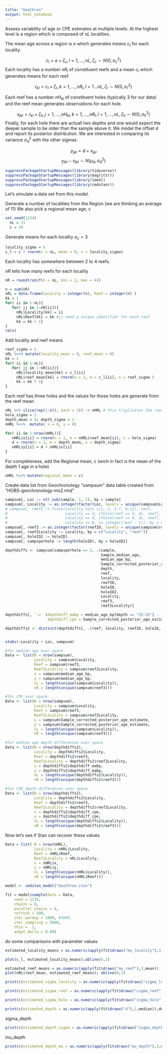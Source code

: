 ```yaml
---
title: "GeoChron"
output: html_notebook
---
```

Assess variability of age or CPE estimates at multiple levels.
At the highest level is a region which is composed of $nL$ localities.

The mean age across a region is $e$ which generates means $c_l$ for each locality.

$$ c_l = e + \zeta_c, l = 1,\ldots, nL, \zeta_c \sim N(0, \sigma_c^2)$$
Each locality has a number $nR_l$ of constituent reefs and a mean $c_l$ which generates means for each reef.

$$r_{kl} = c_l + \zeta_r, k = 1,\ldots, nR_l, l = 1\ldots nL, \zeta_r \sim N(0,\sigma_r^2)$$


Each reef has a number $nH_{kl}$ of constituent holes (typically 3 for our data) and the reef mean generates observations for each hole.

$$ x_{jkl} = r_{kl} + \zeta_h, j = 1,\ldots, nH_{kl}, k = 1,\ldots, nR_l, l = 1,\ldots, nL, \zeta_h \sim N(0,\sigma_h^2)$$
Finally, for each hole there are actuall two depths and one would expect the deeper sample to be older than the sample above it. We model the offset $d$ and report its posterior distribution.
We are interested in comparing its variance $\sigma_d^2$ with the other sigmas. 

$$ y_{jkl} = d + x_{jkl} $$
$$ y_{jkl}-x_{jkl} \sim N(\mu_d, \sigma_d^2)  $$

```r
suppressPackageStartupMessages(library(tidyverse))
suppressPackageStartupMessages(library(magrittr))
suppressPackageStartupMessages(library(lme4))
suppressPackageStartupMessages(library(cmdstanr))
```
 
 Let's simulate a data set from this model.
 
 Generate a number of localities from the Region (we are thinking an average of 11)
 We also pick a regional mean age, c
 
```r
set.seed(1234)
  nL = 11
  c = 30
```

Generate means for each locality
$\sigma_c = 3$
```r
locality_sigma = 5
c_l = c + rnorm(n = nL, mean = 0, s = locality_sigma)
```

Each locality has somewhere between 2 to 4 reefs.

$nR$ tells how many reefs for each locality

```r
nR = round(runif(n = nL, min = 2, max = 4))

```

```r
n = sum(nR)
nRL = data.frame(Locality = integer(n), Reef = integer(n) )
kk = 1
for( ii in 1:nL){
   for( jj in 1:nR[ii]){
     nRL$Locality[kk] = ii
     nRL$Reef[kk] = kk #jj need a unique identifier for each reef
     kk = kk + 1}
}
rm(n)
```
Add locality and reef means
```r
reef_sigma = 2
nRL %<>% mutate(locality_mean = 0, reef_mean = 0)
kk = 1
for( ii in 1:nL){
   for( jj in 1:nR[ii]){
     nRL$locality_mean[kk] = c_l[ii]
     nRL$reef_mean[kk] = rnorm(n = 1, m = c_l[ii], s = reef_sigma )
     kk = kk + 1}
}
```

Each reef has three holes and the values for those holes are generate from the reef mean

```r
nRL %>% slice(rep(1:n(), each = 3)) -> nHRL # this triplicates the rows
hole_sigma = 2
depth_mean = 4; depth_sigma = 1
nHRL %<>%  mutate( x = 0, y = 0)

for( ii in 1:nrow(nHRL)){
   nHRL$x[ii] = rnorm(n = 1, m = nHRL$reef_mean[ii], s = hole_sigma)
   d = rnorm(n = 1, m = depth_mean, s = depth_sigma)
   nHRL$y[ii] = d + nHRL$x[ii] 
}

```

For completeness, add the Regional mean, c (wich in fact is the mean of the depth 1 age in a hole)

```r
nHRL %<>% mutate(regional_mean = c)
```


Create data list from Geochronology "sampsum" data table created from "HOBS-geochronology-ms2.rmd"

```r
sampsum[, Loc := str_sub(sample, 1, 2), by = sample]
sampsum[, Locality := as.integer(factor(Loc, levels = unique(sampsum$Loc)))]
# sampsum[, reef2 := fcase(Locality %in% c(1, 2, 5:7, 9:11), reef,
#                          Locality == 3, ifelse(reef == 5, 4L, reef),
#                          Locality == 4, ifelse(reef == 4, 3L, reef),
#                          Locality == 8, as.integer(reef - 1)), by = c("Locality", "reef")]
sampsum[, reef3 := as.integer(factor(reefID, levels = unique(sampsum$reefID)))]
sampsum[, reef2Locality := Locality, by = c("Locality", "reef")]
sampsum[, holeID2 := holeID]
sampsum[, sampsperhole := length(holeID), by = holeID2]

depthdiffs <- sampsum[sampsperhole == 2, .(sample, 
                                           Sample_median_age,
                                           median_age_bp,
                                           Sample_corrected_posterior_age_estimate, 
                                           depth, 
                                           reef, 
                                           locality, 
                                           reefID, 
                                           holeID,
                                           holeID2,
                                           Locality,
                                           reef3,
                                           reef2Locality)]

depthdiffs[, `:=` (depthdiff_mabp = median_age_bp[depth == "25-35"] -  median_age_bp[depth == "15-25"], 
                   depthdiff_cpe = Sample_corrected_posterior_age_estimate[depth == "25-35"] - Sample_corrected_posterior_age_estimate[depth == "15-25"]), by = holeID2]

depthdiffs2 <- distinct(depthdiffs[, .(reef, locality, reefID, holeID, Locality, reef3, reef2Locality, depthdiff_mabp, depthdiff_cpe)])


xtabs(~Locality + Loc, sampsum)

#for median age over space
Data <- list(N = nrow(sampsum),
             Locality = sampsum$Locality,
             Reef = sampsum$reef3,
             Reef2Locality = sampsum$reef2Locality,
             x = sampsum$median_age_bp,
             y = sampsum$median_age_bp,
             nL = length(unique(sampsum$Locality)),
             nR = length(unique(sampsum$reef3)))

#for CPE over space
Data <- list(N = nrow(sampsum),
             Locality = sampsum$Locality,
             Reef = sampsum$reef3,
             Reef2Locality = sampsum$reef2Locality,
             x = sampsum$Sample_corrected_posterior_age_estimate,
             y = sampsum$Sample_corrected_posterior_age_estimate,
             nL = length(unique(sampsum$Locality)),
             nR = length(unique(sampsum$reef3)))

#for median age depth differences over space
Data <- list(N = nrow(depthdiffs2),
             Locality = depthdiffs2$Locality,
             Reef = depthdiffs2$reef3,
             Reef2Locality = depthdiffs2$reef2Locality,
             x = depthdiffs2$depthdiff_mabp,
             y = depthdiffs2$depthdiff_mabp,
             nL = length(unique(depthdiffs2$Locality)),
             nR = length(unique(depthdiffs2$reef3)))

#for CPE depth differences over space
Data <- list(N = nrow(depthdiffs2),
             Locality = depthdiffs2$Locality,
             Reef = depthdiffs2$reef3,
             Reef2Locality = depthdiffs2$reef2Locality,
             x = depthdiffs2$depthdiff_cpe,
             y = depthdiffs2$depthdiff_cpe,
             nL = length(unique(depthdiffs2$Locality)),
             nR = length(unique(depthdiffs2$reef3)))

```



Now let's see if Stan can recover these values

```r

Data = list( N = nrow(nHRL),
             Locality = nHRL$Locality,
             Reef = nHRL$Reef,
             Reef2Locality = nRL$Locality, 
             x = nHRL$x,
             y = nHRL$y,
             nL = length(unique(nHRL$Locality)),
             nR = length(unique(nHRL$Reef)))

model <- cmdstan_model("GeoChron.stan")

```

```r

fit = model$sample(data = Data,
    seed = 1234,
    chains = 8,
    parallel_chains = 4,
    refresh = 500,
    iter_warmup = 1000, #3000,
    iter_sampling = 5000,
    thin =  1,
    adapt_delta = 0.99)
```

do some comparisons with parameter values
```r
estimated_locality_means = as.numeric(apply(fit$draws("mu_locality"),3,mean))

plot(c_l, estimated_locality_means);abline(0,1)
```
```r
estimated_reef_means = as.numeric(apply(fit$draws("mu_reef"),3,mean))
plot(nRL$reef_mean, estimated_reef_means); abline(0,1)
```
```r
print(c(estimated_sigma_locality = as.numeric(apply(fit$draws("sigma_locality"),3,median)),locality_sigma))
```

```r
print(c(estimated_sigma_reef = as.numeric(apply(fit$draws("sigma_reef"),3,median)),reef_sigma))
```
```r
print(c(estimated_sigma_hole = as.numeric(apply(fit$draws("sigma_hole"),3,median)),hole_sigma))
```

```r
print(c(estimated_depth = as.numeric(apply(fit$draws("d"),3,median)),depth_mean))
```
sigma_depth
```r
print(c(estimated_depth_sigma = as.numeric(apply(fit$draws("sigma_depth"),3,median)), depth_sigma))
```
mu_depth
```r
print(c(estimated_depth_mu = as.numeric(apply(fit$draws("mu_depth"),3,median)), depth_mean))
```

 
 
 

